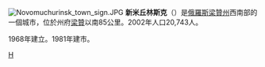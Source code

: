 {{coord|54|02|N|39|47|E|display=title}}
[[File:Novomuchurinsk_town_sign.JPG|thumb]]
'''新米丘林斯克'''（{{lang-ru|Новомичу́ринск}}）是[[俄羅斯|俄羅斯]][[梁贊州|梁贊州]]西南部的一個城市，位於州府[[梁贊|梁贊]]以南85公里。2002年人口20,743人。

1968年建立。1981年建市。

{{梁贊州城市}}
{{Russia-geo-stub}}
[[Category:梁贊州城市|Н]]